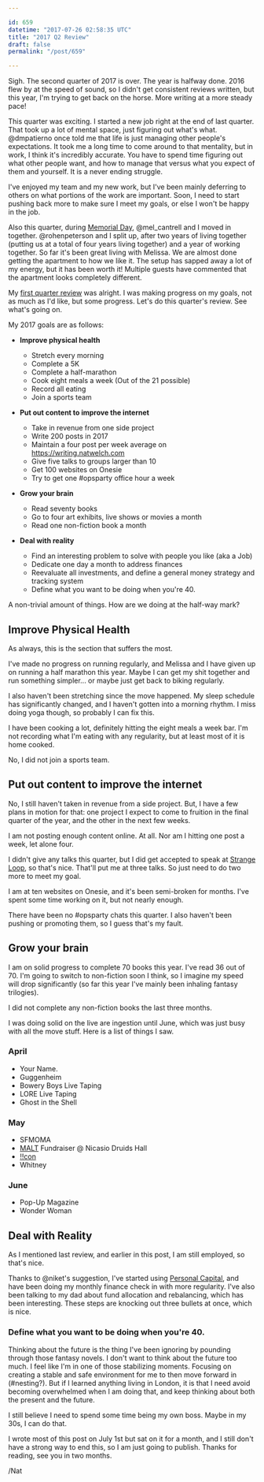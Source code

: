 ```yaml
---

id: 659
datetime: "2017-07-26 02:58:35 UTC"
title: "2017 Q2 Review"
draft: false
permalink: "/post/659"

---
```


Sigh. The second quarter of 2017 is over. The year is halfway done. 2016 flew by at the speed of sound, so I didn't get consistent reviews written, but this year, I'm trying to get back on the horse. More writing at a more steady pace!

This quarter was exciting. I started a new job right at the end of last quarter. That took up a lot of mental space, just figuring out what's what. @dmpatierno once told me that life is just managing other people's expectations. It took me a long time to come around to that mentality, but in work, I think it's incredibly accurate. You have to spend time figuring out what other people want, and how to manage that versus what you expect of them and yourself. It is a never ending struggle. 

I've enjoyed my team and my new work, but I've been mainly deferring to others on what portions of the work are important. Soon, I need to start pushing back more to make sure I meet my goals, or else I won't be happy in the job.

Also this quarter, during [Memorial Day](https://en.wikipedia.org/wiki/Memorial_Day), @mel_cantrell and I moved in together. @rohenpeterson and I split up, after two years of living together (putting us at a total of four years living together) and a year of working together. So far it's been great living with Melissa. We are almost done getting the apartment to how we like it. The setup has sapped away a lot of my energy, but it has been worth it! Multiple guests have commented that the apartment looks completely different.

My [first quarter review](https://writing.natwelch.com/post/649) was alright. I was making progress on my goals, not as much as I'd like, but some progress. Let's do this quarter's review. See what's going on.

My 2017 goals are as follows:

 * **Improve physical health**
   * Stretch every morning
   * Complete a 5K
   * Complete a half-marathon
   * Cook eight meals a week (Out of the 21 possible)
   * Record all eating
   * Join a sports team 

 * **Put out content to improve the internet**
   * Take in revenue from one side project
   * Write 200 posts in 2017
   * Maintain a four post per week average on https://writing.natwelch.com
   * Give five talks to groups larger than 10
   * Get 100 websites on Onesie
   * Try to get one #opsparty office hour a week

 * **Grow your brain**
   * Read seventy books
   * Go to four art exhibits, live shows or movies a month
   * Read one non-fiction book a month

 * **Deal with reality**
   * Find an interesting problem to solve with people you like (aka a Job)
   * Dedicate one day a month to address finances
   * Reevaluate all investments, and define a general money strategy and tracking system
   * Define what you want to be doing when you're 40.

A non-trivial amount of things. How are we doing at the half-way mark?

## Improve Physical Health

As always, this is the section that suffers the most. 

I've made no progress on running regularly, and Melissa and I have given up on running a half marathon this year. Maybe I can get my shit together and run something simpler... or maybe just get back to biking regularly.

I also haven't been stretching since the move happened. My sleep schedule has significantly changed, and I haven't gotten into a morning rhythm. I miss doing yoga though, so probably I can fix this.

I have been cooking a lot, definitely hitting the eight meals a week bar. I'm not recording what I'm eating with any regularity, but at least most of it is home cooked.

No, I did not join a sports team.

## Put out content to improve the internet

No, I still haven't taken in revenue from a side project. But, I have a few plans in motion for that: one project I expect to come to fruition in the final quarter of the year, and the other in the next few weeks.

I am not posting enough content online. At all. Nor am I hitting one post a week, let alone four.

I didn't give any talks this quarter, but I did get accepted to speak at [Strange Loop](https://www.thestrangeloop.com/), so that's nice. That'll put me at three talks. So just need to do two more to meet my goal.

I am at ten websites on Onesie, and it's been semi-broken for months. I've spent some time working on it, but not nearly enough. 

There have been no #opsparty chats this quarter. I also haven't been pushing or promoting them, so I guess that's my fault.

## Grow your brain

I am on solid progress to complete 70 books this year. I've read 36 out of 70. I'm going to switch to non-fiction soon I think, so I imagine my speed will drop significantly (so far this year I've mainly been inhaling fantasy trilogies).

I did not complete any non-fiction books the last three months.

I was doing solid on the live are ingestion until June, which was just busy with all the move stuff. Here is a list of things I saw.

### April

- Your Name.
- Guggenheim
- Bowery Boys Live Taping
- LORE Live Taping
- Ghost in the Shell

### May

- SFMOMA
- [MALT](https://www.malt.org/) Fundraiser @ Nicasio Druids Hall
- [!!con](http://bangbangcon.com/)
- Whitney

### June

- Pop-Up Magazine
- Wonder Woman

## Deal with Reality

As I mentioned last review, and earlier in this post, I am still employed, so that's nice.

Thanks to @niket's suggestion, I've started using [Personal Capital](https://www.personalcapital.com/), and have been doing my monthly finance check in with more regularity. I've also been talking to my dad about fund allocation and rebalancing, which has been interesting. These steps are knocking out three bullets at once, which is nice.

### Define what you want to be doing when you're 40.

Thinking about the future is the thing I've been ignoring by pounding through those fantasy novels. I don't want to think about the future too much. I feel like I'm in one of those stabilizing moments. Focusing on creating a stable and safe environment for me to then move forward in (#nesting?). But if I learned anything living in London, it is that I need avoid becoming overwhelmed when I am doing that, and keep thinking about both the present and the future.

I still believe I need to spend some time being my own boss. Maybe in my 30s, I can do that.

I wrote most of this post on July 1st but sat on it for a month, and I still don't have a strong way to end this, so I am just going to publish. Thanks for reading, see you in two months.

/Nat

